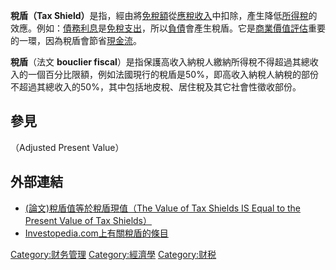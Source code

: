 '''稅盾（Tax Shield）'''是指，經由將[[免稅額|免稅額]]從[[應稅收入|應稅收入]]中扣除，產生降低[[所得稅|所得稅]]的效應。例如：[[債務利息|債務利息]]是[[免稅支出|免稅支出]]，所以[[負債|負債]]會產生稅盾。它是[[商業價值評估|商業價值評估]]重要的一環，因為稅盾會節省[[現金流|現金流]]。

'''稅盾'''（法文 '''bouclier fiscal'''）是指保護高收入納稅人繳納所得稅不得超過其總收入的一個百分比限額，例如法國現行的稅盾是50%，即高收入納稅人納稅的部份不超過其總收入的50%，其中包括地皮稅、居住稅及其它社會性徵收部份。

==參見==
{{tsl|en|Adjusted present value|調整後現值}}（Adjusted Present Value）

==外部連結==
*[http://papers.ssrn.com/sol3/papers.cfm?abstract_id=790844 (論文)稅盾值等於稅盾現值（The Value of Tax Shields IS Equal to the Present Value of Tax Shields）] {{Wayback|url=http://papers.ssrn.com/sol3/papers.cfm?abstract_id=790844 |date=20080120115857 }}
*[http://www.investopedia.com/terms/t/taxshield.asp Investopedia.com上有關稅盾的條目] {{Wayback|url=http://www.investopedia.com/terms/t/taxshield.asp |date=20071010053357 }}

{{econ-stub}}

{{企业融资和投资银行 |state = collapsed}}

[[Category:财务管理|Category:财务管理]]
[[Category:經濟學|Category:經濟學]]
[[Category:财税|Category:财税]]